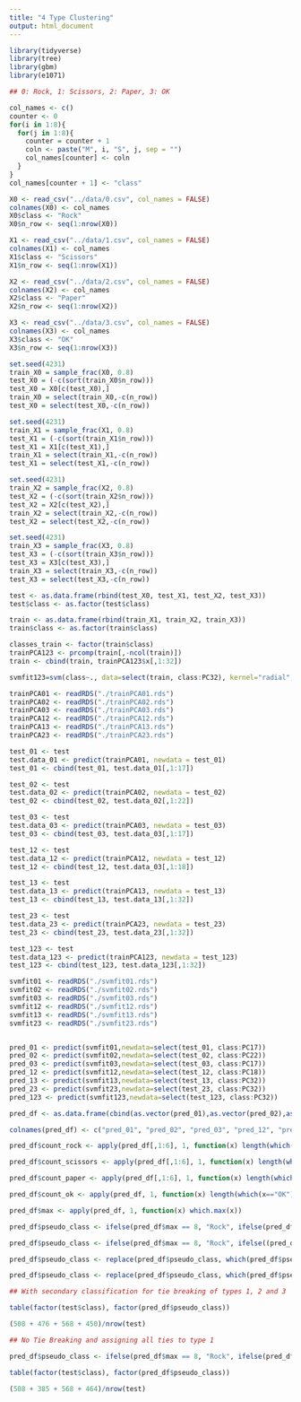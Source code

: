 ```yaml
---
title: "4 Type Clustering"
output: html_document
---
```


```r

library(tidyverse)
library(tree)
library(gbm)
library(e1071)

```

```r

## 0: Rock, 1: Scissors, 2: Paper, 3: OK

col_names <- c()
counter <- 0
for(i in 1:8){
  for(j in 1:8){
    counter = counter + 1
    coln <- paste("M", i, "S", j, sep = "")
    col_names[counter] <- coln
  }
}
col_names[counter + 1] <- "class" 

X0 <- read_csv("../data/0.csv", col_names = FALSE)
colnames(X0) <- col_names
X0$class <- "Rock"
X0$n_row <- seq(1:nrow(X0))

X1 <- read_csv("../data/1.csv", col_names = FALSE)
colnames(X1) <- col_names
X1$class <- "Scissors"
X1$n_row <- seq(1:nrow(X1))

X2 <- read_csv("../data/2.csv", col_names = FALSE)
colnames(X2) <- col_names
X2$class <- "Paper"
X2$n_row <- seq(1:nrow(X2))

X3 <- read_csv("../data/3.csv", col_names = FALSE)
colnames(X3) <- col_names
X3$class <- "OK"
X3$n_row <- seq(1:nrow(X3))

set.seed(4231)
train_X0 = sample_frac(X0, 0.8)
test_X0 = (-c(sort(train_X0$n_row)))
test_X0 = X0[c(test_X0),]
train_X0 = select(train_X0,-c(n_row))
test_X0 = select(test_X0,-c(n_row))

set.seed(4231)
train_X1 = sample_frac(X1, 0.8)
test_X1 = (-c(sort(train_X1$n_row)))
test_X1 = X1[c(test_X1),]
train_X1 = select(train_X1,-c(n_row))
test_X1 = select(test_X1,-c(n_row))

set.seed(4231)
train_X2 = sample_frac(X2, 0.8)
test_X2 = (-c(sort(train_X2$n_row)))
test_X2 = X2[c(test_X2),]
train_X2 = select(train_X2,-c(n_row))
test_X2 = select(test_X2,-c(n_row))

set.seed(4231)
train_X3 = sample_frac(X3, 0.8)
test_X3 = (-c(sort(train_X3$n_row)))
test_X3 = X3[c(test_X3),]
train_X3 = select(train_X3,-c(n_row))
test_X3 = select(test_X3,-c(n_row))

test <- as.data.frame(rbind(test_X0, test_X1, test_X2, test_X3))
test$class <- as.factor(test$class)

```

```r

train <- as.data.frame(rbind(train_X1, train_X2, train_X3))
train$class <- as.factor(train$class)

classes_train <- factor(train$class)
trainPCA123 <- prcomp(train[,-ncol(train)])
train <- cbind(train, trainPCA123$x[,1:32])

svmfit123=svm(class~., data=select(train, class:PC32), kernel="radial", gamma=0.1, cost=2.7)

```


```r

trainPCA01 <- readRDS("./trainPCA01.rds")
trainPCA02 <- readRDS("./trainPCA02.rds")
trainPCA03 <- readRDS("./trainPCA03.rds")
trainPCA12 <- readRDS("./trainPCA12.rds")
trainPCA13 <- readRDS("./trainPCA13.rds")
trainPCA23 <- readRDS("./trainPCA23.rds")

test_01 <- test
test.data_01 <- predict(trainPCA01, newdata = test_01)
test_01 <- cbind(test_01, test.data_01[,1:17])

test_02 <- test
test.data_02 <- predict(trainPCA02, newdata = test_02)
test_02 <- cbind(test_02, test.data_02[,1:22])

test_03 <- test
test.data_03 <- predict(trainPCA03, newdata = test_03)
test_03 <- cbind(test_03, test.data_03[,1:17])

test_12 <- test
test.data_12 <- predict(trainPCA12, newdata = test_12)
test_12 <- cbind(test_12, test.data_03[,1:18])

test_13 <- test
test.data_13 <- predict(trainPCA13, newdata = test_13)
test_13 <- cbind(test_13, test.data_13[,1:32])

test_23 <- test
test.data_23 <- predict(trainPCA23, newdata = test_23)
test_23 <- cbind(test_23, test.data_23[,1:32])

test_123 <- test
test.data_123 <- predict(trainPCA123, newdata = test_123)
test_123 <- cbind(test_123, test.data_123[,1:32]) 

svmfit01 <- readRDS("./svmfit01.rds")
svmfit02 <- readRDS("./svmfit02.rds")
svmfit03 <- readRDS("./svmfit03.rds")
svmfit12 <- readRDS("./svmfit12.rds")
svmfit13 <- readRDS("./svmfit13.rds")
svmfit23 <- readRDS("./svmfit23.rds")


pred_01 <- predict(svmfit01,newdata=select(test_01, class:PC17))
pred_02 <- predict(svmfit02,newdata=select(test_02, class:PC22))
pred_03 <- predict(svmfit03,newdata=select(test_03, class:PC17))
pred_12 <- predict(svmfit12,newdata=select(test_12, class:PC18))
pred_13 <- predict(svmfit13,newdata=select(test_13, class:PC32))
pred_23 <- predict(svmfit23,newdata=select(test_23, class:PC32))
pred_123 <- predict(svmfit123,newdata=select(test_123, class:PC32))

pred_df <- as.data.frame(cbind(as.vector(pred_01),as.vector(pred_02),as.vector(pred_03), as.vector(pred_12), as.vector(pred_13), as.vector(pred_23), as.vector(pred_123)))

colnames(pred_df) <- c("pred_01", "pred_02", "pred_03", "pred_12", "pred_13", "pred_23", "pred_123")

pred_df$count_rock <- apply(pred_df[,1:6], 1, function(x) length(which(x=="Rock")))

pred_df$count_scissors <- apply(pred_df[,1:6], 1, function(x) length(which(x=="Scissors")))

pred_df$count_paper <- apply(pred_df[,1:6], 1, function(x) length(which(x=="Paper")))

pred_df$count_ok <- apply(pred_df, 1, function(x) length(which(x=="OK")))

pred_df$max <- apply(pred_df, 1, function(x) which.max(x))

pred_df$pseudo_class <- ifelse(pred_df$max == 8, "Rock", ifelse(pred_df$max == 9, "Scissors", ifelse(pred_df$max == 10, "Paper", "OK")))

pred_df$pseudo_class <- ifelse(pred_df$max == 8, "Rock", ifelse((pred_df$count_scissors == 2 & pred_df$count_paper == 2 & pred_df$count_ok == 2), pred_123, ifelse(pred_df$max == 9, "Scissors", ifelse(pred_df$max == 10, "Paper", "OK"))))

pred_df$pseudo_class <- replace(pred_df$pseudo_class, which(pred_df$pseudo_class == 2), "Paper")

pred_df$pseudo_class <- replace(pred_df$pseudo_class, which(pred_df$pseudo_class == 3), "Scissors")

## With secondary classification for tie breaking of types 1, 2 and 3

table(factor(test$class), factor(pred_df$pseudo_class))

(508 + 476 + 568 + 450)/nrow(test)

## No Tie Breaking and assigning all ties to type 1

pred_df$pseudo_class <- ifelse(pred_df$max == 8, "Rock", ifelse(pred_df$max == 9, "Scissors", ifelse(pred_df$max == 10, "Paper", "OK")))

table(factor(test$class), factor(pred_df$pseudo_class))

(508 + 385 + 568 + 464)/nrow(test)

```